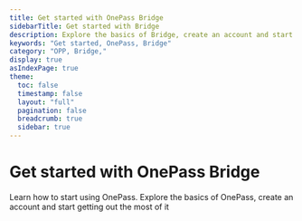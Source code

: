```yaml
---
title: Get started with OnePass Bridge
sidebarTitle: Get started with Bridge
description: Explore the basics of Bridge, create an account and start getting out the most of it
keywords: "Get started, OnePass, Bridge"
category: "OPP, Bridge,"
display: true
asIndexPage: true
theme: 
  toc: false
  timestamp: false
  layout: "full"
  pagination: false
  breadcrumb: true
  sidebar: true
---
```



# <BookText className="inline " /> Get started with OnePass Bridge

Learn how to start using OnePass. Explore the basics of OnePass, create an account and start getting out the most of it

<ArticlesCardsList route="/guides/getting-started-bridge"/>
